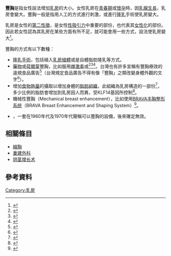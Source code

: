 {{About|女性設法增加乳房的大小|針對乳房的整型手術|隆乳}}

{{citecheck|time=2019-10-18T22:24:59+00:00}}
{{original research|time=2019-10-18T22:24:59+00:00}}
'''豐胸'''是指女性設法增加[[乳房|乳房]]的大小。女性乳房在[[青春期|青春期]]或[[懷孕|懷孕]]時，因[[乳腺生長|乳腺生長]]，乳房會變大。豐胸一般是指用人工的方式進行刺激，或進行[[隆乳|隆乳]]手術使乳房變大。

乳房是女性的[[第二性徵|第二性徵]]，是女性[[性感|性吸引力]]中重要的部份，也代表其[[女性化|女性化]]的部份。因此若女性認為其乳房在某些方面有所不足，就可能會用一些方式，設法使乳房變大<ref>{{cite web |url=http://www.sexarchive.info/ATLAS_EN/html/secondary_characteristics.html |title=Secondary sex characteristics |publisher=.hu-berlin.de |accessdate=2011-10-31 |archive-date=2013-06-22 |archive-url=https://web.archive.org/web/20130622035035/http://www.sexarchive.info/ATLAS_EN/html/secondary_characteristics.html |dead-url=no }}</ref>。

豐胸的方式有以下數種：
*[[隆胸|隆乳手術]]，包括植入[[乳房植體|乳房植體]]或是自體脂肪隆乳等方式。
*[[藥物|藥物]]或[[激素|荷爾蒙]]豐胸，比如服用[[雌激素|雌激素]]或{{le|豐胸補充劑|breast enlargement supplement}}<ref name="GöretzlehnerLauritzen2012">{{cite book|author1=Gunther Göretzlehner|author2=Christian Lauritzen|author3=Thomas Römer|author4=Winfried Rossmanith|title=Praktische Hormontherapie in der Gynäkologie|url=https://books.google.com/books?id=TIs2WhfYzZ4C&pg=PA385|date=1 January 2012|publisher=Walter de Gruyter|isbn=978-3-11-024568-4|pages=385–}}</ref><ref name="ManselFodstad2007">{{cite book|author1=R.E. Mansel|author2=Oystein Fodstad|author3=Wen G. Jiang|title=Metastasis of Breast Cancer|url=https://books.google.com/books?id=14pb5b6gT-oC&pg=PA217|date=14 June 2007|publisher=Springer Science & Business Media|isbn=978-1-4020-5866-0|pages=217–|access-date=2020-05-29|archive-date=2016-12-01|archive-url=https://web.archive.org/web/20161201061335/https://books.google.com/books?id=14pb5b6gT-oC&pg=PA217|dead-url=no}}</ref><ref name="pmid96104252">{{cite journal|title=Hormonal breast augmentation: prognostic relevance of insulin-like growth factor-I|url=|journal=Gynecol. Endocrinol.|issue=2|doi=10.3109/09513599809024960|year=1998|volume=12|pages=123–7|pmid=9610425|vauthors=Hartmann BW, Laml T, Kirchengast S, Albrecht AE, Huber JC}}</ref>。台灣也有許多宣稱有豐胸療效的違規食品廣告<ref>{{Cite web |url=http://www.appledaily.com.tw/realtimenews/article/new/20160224/802292/ |title=食品廣告誆瘦身豐胸　女性最難抗拒 |accessdate=2016-06-18 |archive-date=2016-05-06 |archive-url=https://web.archive.org/web/20160506140357/http://www.appledaily.com.tw/realtimenews/article/new/20160224/802292/ |dead-url=no }}</ref>（台灣規定食品廣告不得有像「豐胸」之類改變身體外觀的文字<ref>{{Cite web |url=http://health.gov.taipei/Default.aspx?tabid=762 |title=醫療衛生法規之廣告用語規定（得列/不得列）一覽表 |accessdate=2016-06-18 |archive-date=2016-06-18 |archive-url=https://web.archive.org/web/20160618193012/http://health.gov.taipei/Default.aspx?tabid=762 |dead-url=no }}</ref>）。
*增加[[食物熱量|食物熱量]]的攝取以增加身體的[[脂肪組織|脂肪組織]]，此組織為乳房構造的一部份<ref>{{cite journal|title=Contribution of breast volume and weight to body fat distribution in females|url=https://deepblue.lib.umich.edu/bitstream/2027.42/37602/1/1330530113_ftp.pdf|first1=VL|last2=Campaigne|first2=B|date=July 1980|journal=Am. J. Phys. Anthropol.|issue=1|doi=10.1002/ajpa.1330530113|volume=53|pages=93–100|pmid=7416252|last3=Freedson|first3=P|last4=Sady|first4=S|last5=Katch|first5=FI|last6=Behnke|first6=AR|last1=Katch}}</ref>，多少比例的脂肪會增加到乳房因人而異，受KLF14基因所控制<ref>{{cite journal|title=Identification of an imprinted master trans regulator at the KLF14 locus related to multiple metabolic phenotypes|first1=KS|last2=Hedman|first2=AK|date=June 2011|journal=Nat. Genet.|issue=6|doi=10.1038/ng.833|volume=43|pages=561–4|pmc=3192952|pmid=21572415|last3=Grundberg|first3=E|display-authors=et al|last1=Small}}</ref>。
*機械性豐胸（Mechanical breast enhancement），比如使用[[BRAVA丰胸整形系统|BRAVA丰胸整形系统]]（BRAVA Breast Enhancement and Shaping System）<ref name="SchlenzKaider2007">{{cite journal|last1=Schlenz|first1=Ingrid|last2=Kaider|first2=Alexandra|title=The Brava External Tissue Expander: Is Breast Enlargement without Surgery a Reality?|url=https://archive.org/details/sim_plastic-and-reconstructive-surgery_2007-11_120_6/page/1680|journal=Plastic and Reconstructive Surgery|volume=120|issue=6|year=2007|pages=1680–1689|issn=0032-1052|doi=10.1097/01.prs.0000267637.43207.19}}</ref>。
*{{le|Mark Eden bust developer|Mark Eden bust developer}}，一套在1960年代及1970年代聲稱可以豐胸的設備，後來確定無效。

== 相關條目 ==
*[[縮胸|縮胸]]
* [[重建外科|重建外科]]
*[[阴茎增长术|阴茎增长术]]

== 參考資料 ==
{{reflist}}

[[Category:乳房|Category:乳房]]